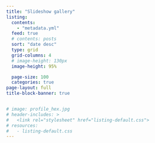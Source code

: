 ```yaml
---
title: "Slideshow gallery"
listing:
  contents:
    - "metadata.yml"
  feed: true
  # contents: posts
  sort: "date desc"
  type: grid
  grid-columns: 4
  # image-height: 130px
  image-height: 95%

  page-size: 100
  categories: true
page-layout: full
title-block-banner: true


# image: profile_hex.jpg
# header-includes: >
#   <link rel="stylesheet" href="listing-default.css">
# resources:
#   - listing-default.css
---
```


